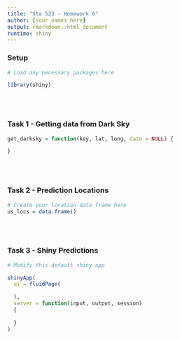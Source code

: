 ```yaml
---
title: "Sta 523 - Homework 6"
author: [Your names here]
output: rmarkdown::html_document
runtime: shiny
---
```


### Setup

```r
# Load any necessary packages here

library(shiny)
```

<br/><br/>

### Task 1 - Getting data from Dark Sky

<!-- Include your write up here and or below -->

```r
get_darksky = function(key, lat, long, date = NULL) {

}
```


<br/><br/>

### Task 2 - Prediction Locations

<!-- Include your write up here and or below -->

```r
# Create your location data frame here
us_locs = data.frame()
```

 
 <br/><br/>

### Task 3 - Shiny Predictions


<!-- Include your write up here and or below -->

```r
# Modify this default shiny app

shinyApp(
  ui = fluidPage(

  ),
  server = function(input, output, session) 
  {   

  }
)
```